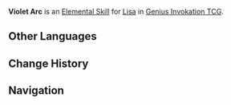 {{About|the Character Card Skill for [[Genius Invokation TCG]]|the Playable Character Talent|Violet Arc}}
{{Genius Invokation TCG Skill Infobox
|title      = Violet Arc
|image      = Violet Arc Character Card Skill.png
|type       = Elemental Skill
|character  = Lisa
|element    = Electro
|matching   = 3
|effect     = Deals 2 {{Color|Electro DMG}}. If '''Conductive''' is not attached to the opponent's active character, '''Conductive''' will be attached.<br><br>'''Conductive'''<br>This status starts with 2 stacks of Conductive. When attached repeatedly, Conductive stack +1. Conductive can be stacked to a maximum of 4 stacks.<br>'''End Phase:''' Accumulate 1 stack of Conductive.<br>'''When the character attached with Conductive takes DMG from [[Violet Arc (Character Card Skill)|Violet Arc]] or [[Lightning Rose (Summon)|Lightning Rose]]:''' Remove this status and DMG +1 for each stack of Conductive.
|order      = 2
}}
'''Violet Arc''' is an [[Character Card Elemental Skill|Elemental Skill]] for [[Lisa (Character Card)|Lisa]] in [[Genius Invokation TCG]].

==Other Languages==
{{Other Languages|Transclude=Violet Arc}}

==Change History==
{{Change History|4.0}}

==Navigation==
{{Genius Invokation TCG Skill Navbox|Lisa}}